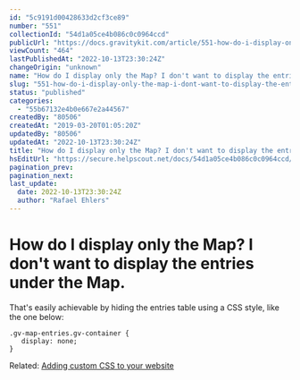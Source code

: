 ```yaml
---
id: "5c9191d00428633d2cf3ce89"
number: "551"
collectionId: "54d1a05ce4b086c0c0964ccd"
publicUrl: "https://docs.gravitykit.com/article/551-how-do-i-display-only-the-map-i-dont-want-to-display-the-entries-under-the-map"
viewCount: "464"
lastPublishedAt: "2022-10-13T23:30:24Z"
changeOrigin: "unknown"
name: "How do I display only the Map? I don't want to display the entries under the Map."
slug: "551-how-do-i-display-only-the-map-i-dont-want-to-display-the-entries-under-the-map"
status: "published"
categories: 
  - "55b67132e4b0e667e2a44567"
createdBy: "80506"
createdAt: "2019-03-20T01:05:20Z"
updatedBy: "80506"
updatedAt: "2022-10-13T23:30:24Z"
title: "How do I display only the Map? I don't want to display the entries under the Map."
hsEditUrl: "https://secure.helpscout.net/docs/54d1a05ce4b086c0c0964ccd/article/5c9191d00428633d2cf3ce89"
pagination_prev: 
pagination_next: 
last_update:
  date: 2022-10-13T23:30:24Z
  author: "Rafael Ehlers"
---
```


# How do I display only the Map? I don't want to display the entries under the Map.

That's easily achievable by hiding the entries table using a CSS style, like the one below:

```
.gv-map-entries.gv-container {
   display: none;
}
```

Related: [Adding custom CSS to your website](https://docs.gravitykit.com/article/246-adding-custom-css-to-your-website)